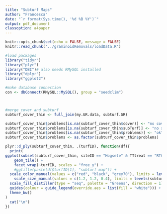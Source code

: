 ```yaml
---
title: "Subturf Maps"
author: "Francesca"
date: "`r format(Sys.time(), '%d %B %Y')`"
output: pdf_document
classoption: a4paper
---
```


```r
knitr::opts_chunk$set(echo = FALSE, message = FALSE)
knitr::read_chunk('../graminoidRemovals/loadData.R')
```


```r
#load packages
library("tidyr")
library("plyr")
library("DBI")# also needs RMySQL installed
library("dplyr")
library("ggplot2")

#make database connection
con <- dbConnect(RMySQL::MySQL(), group = "seedclim")

```


```r
```


```r
```

```r
#merge cover and subturf
subturf_cover_thin <- full_join(my.GR.data, subturf.GR)

subturf_cover_thin$problems[is.na(subturf_cover_thin$cover)] <- "no cover"
subturf_cover_thin$problems[is.na(subturf_cover_thin$subTurf)] <- "no subturf"
subturf_cover_thin$problems[is.na(subturf_cover_thin$problems)] <- "ok"
subturf_cover_thin$problems <- as.factor(subturf_cover_thin$problems)
```



```r
plyr::d_ply(subturf_cover_thin, .(turfID), function(df){
  print(
ggplot(subset(subturf_cover_thin, siteID == "Hogsete" & TTtreat == "RTC"), aes(x = factor(Year), y = species, fill = cover, colour = problems, size = problems)) +
    geom_tile() +
    facet_wrap(~turfID, scales = "free_y") +
    #ggtitle(paste(df$turfID[1], "subturf map")) +
  scale_color_manual(values = c("red", "black", "grey70"), limits = levels(subturf_cover_thin$problems)) +
    scale_size_manual(values = c(1.2, 1.2, 0.4), limits = levels(subturf_cover_thin$problems)) +
  scale_fill_distiller(type = "seq", palette = "Greens", direction = 1) +
  guides(colour = guide_legend(override.aes = list(fill = "white"))) +
  theme_bw()
)
  cat("\n")
})
```

